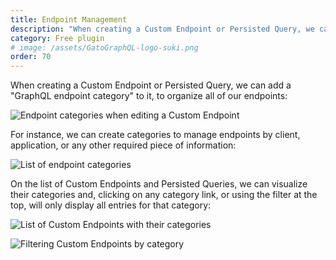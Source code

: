 ```yaml
---
title: Endpoint Management
description: "When creating a Custom Endpoint or Persisted Query, we can add a 'GraphQL endpoint category' to it, to organize all of our endpoints."
category: Free plugin
# image: /assets/GatoGraphQL-logo-suki.png
order: 70
---
```


When creating a Custom Endpoint or Persisted Query, we can add a "GraphQL endpoint category" to it, to organize all of our endpoints:

![Endpoint categories when editing a Custom Endpoint](/assets/guides/upstream/graphql-custom-endpoint-editor-with-categories.png "Endpoint categories when editing a Custom Endpoint")

For instance, we can create categories to manage endpoints by client, application, or any other required piece of information:

![List of endpoint categories](/assets/guides/upstream/graphql-endpoint-categories.png "List of endpoint categories")

On the list of Custom Endpoints and Persisted Queries, we can visualize their categories and, clicking on any category link, or using the filter at the top, will only display all entries for that category:

![List of Custom Endpoints with their categories](/assets/guides/upstream/graphql-custom-endpoints-with-categories.png "List of Custom Endpoints with their categories")

![Filtering Custom Endpoints by category](/assets/guides/upstream/graphql-custom-endpoints-filtering-by-category.png "Filtering Custom Endpoints by category")
